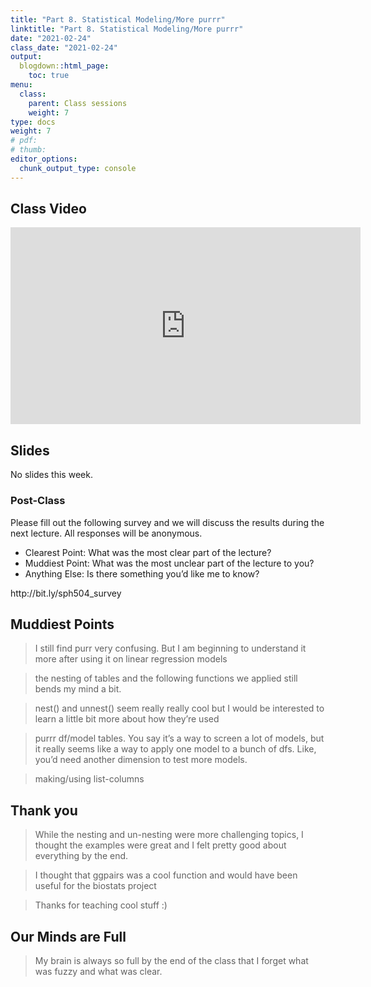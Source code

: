```yaml
---
title: "Part 8. Statistical Modeling/More purrr"
linktitle: "Part 8. Statistical Modeling/More purrr"
date: "2021-02-24"
class_date: "2021-02-24"
output:
  blogdown::html_page:
    toc: true
menu:
  class:
    parent: Class sessions
    weight: 7
type: docs
weight: 7
# pdf: 
# thumb: 
editor_options: 
  chunk_output_type: console
---
```


## Class Video

<iframe width="560" height="315" src="https://www.youtube.com/embed/CcEqOLNT77g" frameborder="0" allow="accelerometer; autoplay; clipboard-write; encrypted-media; gyroscope; picture-in-picture" allowfullscreen></iframe>

## Slides

No slides this week.


### Post-Class

Please fill out the following survey and we will discuss the results during the next lecture. All responses will be anonymous.

- Clearest Point: What was the most clear part of the lecture?
- Muddiest Point: What was the most unclear part of the lecture to you?
- Anything Else: Is there something you'd like me to know?

http://bit.ly/sph504_survey

## Muddiest Points

> I still find purr very confusing. But I am beginning to understand it more after using it on linear regression models

> the nesting of tables and the following functions we applied still bends my mind a bit.

> nest() and unnest() seem really really cool but I would be interested to learn a little bit more about how they're used

> purrr df/model tables. You say it's a way to screen a lot of models, but it really seems like a way to apply one model to a bunch of dfs. Like, you'd need another dimension to test more models.

> making/using list-columns

## Thank you

> While the nesting and un-nesting were more challenging topics, I thought the examples were great and I felt pretty good about everything by the end.

> I thought that ggpairs was a cool function and would have been useful for the biostats project

> Thanks for teaching cool stuff :)

## Our Minds are Full

> My brain is always so full by the end of the class that I forget what was fuzzy and what was clear.
